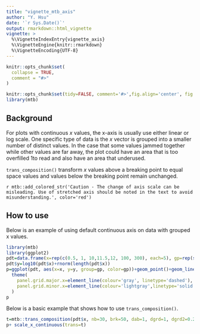 ---
title: "vignette_mtb_axis"
author: "Y. Hsu"
date: '`r Sys.Date()`'
output: rmarkdown::html_vignette
vignette: >
  %\VignetteIndexEntry{vignette_axis}
  %\VignetteEngine{knitr::rmarkdown}
  %\VignetteEncoding{UTF-8}
---

```{r, include = FALSE}
knitr::opts_chunk$set(
  collapse = TRUE,
  comment = "#>"
)
```

```{r setup, echo=FALSE, message=FALSE}
knitr::opts_chunk$set(tidy=FALSE, comment='#>',fig.align='center', fig.width = 5)
library(mtb)
```

## Background

For plots with continuous $x$ values, the x-axis is usually use either linear or log scale. 
One specific type of data is the $x$ vector is grouped into a smaller number of distinct values.
In the case that some values jammed together while other values are far away, the plot could have an area that is too overfilled 1to read and also have an area that underused. 

`trans_composition()` transform $x$ values above a breaking point to equal space values and values below the breaking point remain unchanged.  

`r mtb::add_colored_str('Caution - The change of axis scale can be misleading. Use of stretched axis should be noted in the text to avoid misunderstanding.', color='red')`

## How to use

Below is an example of using default continuous axis on data with grouped x values.

```{r}
library(mtb)
library(ggplot2)
pdt=data.frame(x=rep(c(0.5, 1, 10,11.5,12, 100, 300), each=5), gp=rep(seq(1,5),7))
pdt$y=log10(pdt$x)+rnorm(length(pdt$x))
p=ggplot(pdt, aes(x=x, y=y, group=gp, color=gp))+geom_point()+geom_line()+
  theme(
    panel.grid.major.x=element_line(colour='gray', linetype='dashed'),
    panel.grid.minor.x=element_line(colour='lightgray',linetype='solid')
  )
p
```

Below is a basic example that shows how to use `trans_composition()`.

```{r}
t=mtb::trans_composition(pdt$x, nb=30, brk=50, dab=1, dgrd=1, dgrd2=0.25) 
p+ scale_x_continuous(trans=t)

```

